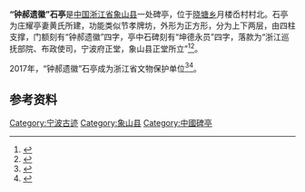 {{coord|29.482285|N|121.876005|E|format=dms|display=title}}
{{文物保护单位
| 级别 = 省级
| 省区市 = 浙江省
| 名称 = “钟郝遗徽”石亭
| 图片 = [[File:The_Stone_Pavilion_in_Yuelouao_Village_07_2015-10.jpg|220px]]<br><small>南面，2015年10月</small>
| 所在 = [[象山县|象山县]][[晓塘乡|晓塘乡]]
| 分类 = 古建筑
| 时代 = 清
| 编号 = 7-107
| 登录 = 2017年1月13日
}}
'''“钟郝遗徽”石亭'''是[[中国|中国]][[浙江省|浙江省]][[象山县|象山县]]一处碑亭，位于[[晓塘乡|晓塘乡]]月楼岙村村北。石亭为庄耀亭妻黄氏所建，功能类似节孝牌坊，外形为正方形，分为上下两层，由四柱支撑，门额刻有“钟郝遗徽”四字，亭中石碑刻有“坤德永员”四字，落款为“浙江巡抚部院、布政使司，宁波府正堂，象山县正堂所立”<ref>{{cite web|url=http://www.nbwb.net/pd_wwbh/info.aspx?Id=1094&type=2|title=“钟郝遗徽”石亭|publisher=宁波文化遗产保护网|date=2005-12-23|accessdate=2017-02-04|archive-date=2020-10-30|archive-url=https://web.archive.org/web/20201030190907/http://www.nbwb.net/pd_wwbh/info.aspx?Id=1094&type=2|dead-url=no}}</ref><ref>{{cite web|url=http://www.xiangshan.gov.cn/art/2007/8/20/art_112_14225.html|title=县级文保单位----“钟郝遗徽”石亭|publisher=象山县人民政府|date=2007-08-20|accessdate=2017-02-04}}{{Dead link|date=2018年10月 |bot=InternetArchiveBot |fix-attempted=yes }}</ref>。

2017年，“钟郝遗徽”石亭成为浙江省文物保护单位<ref>{{cite web|publisher=浙江省人民政府|title=浙江省人民政府关于公布第七批省级文物保护单位的通知|url=http://www.zj.gov.cn/art/2017/1/24/art_12460_290351.html|date=2017-01-19|accessdate=2017-01-28|archive-url=https://web.archive.org/web/20180612143624/http://www.zj.gov.cn/art/2017/1/24/art_12460_290351.html|archive-date=2018-06-12|dead-url=yes}}</ref><ref>{{Cite news|url=http://daily.cnnb.com.cn/nbwb/html/2017-02/04/content_1029177.htm|title=宁波新增29处省级文保单位|author=陈晓旻|work=宁波晚报|date=2017-02-04|accessdate=2022-05-03|archive-date=2022-05-03|archive-url=https://web.archive.org/web/20220503060757/http://daily.cnnb.com.cn/nbwb/html/2017-02/04/content_1029177.htm}}</ref>。

== 参考资料 ==
{{reflist}}

{{宁波市境内的浙江省文物保护单位}}
{{Ningbo-stub}}

[[Category:宁波古迹|Category:宁波古迹]]
[[Category:象山县|Category:象山县]]
[[Category:中國碑亭|Category:中國碑亭]]